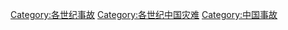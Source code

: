 [[Category:各世纪事故|Category:各世纪事故]]
[[Category:各世纪中国灾难|Category:各世纪中国灾难]]
[[Category:中国事故|Category:中国事故]]